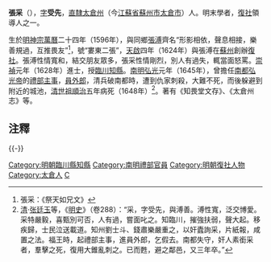 '''張采'''（{{bd|1596年||1648年|catIdx=Z張}}），[[表字|字]]'''受先'''，[[南直隸|直隸]][[太倉州|太倉州]]（今[[江蘇省|江蘇省]][[蘇州市|蘇州市]][[太倉市|太倉市]]）人。明末學者，[[復社|復社]]領導人之一。

生於[[明神宗|明神宗]][[萬曆|萬曆]]二十四年（1596年），與同鄉[[張溥|張溥]]齊名“形影相依，聲息相接，樂善規過，互推畏友”<ref>張采：《祭天如兄文》</ref>，號“婁東二張”，[[天啟|天啟]]四年（1624年）與張溥在[[蘇州|蘇州]]創辦[[復社|復社]]。張溥性情寬和，結交朋友眾多，張采性情剛烈，別人有過失，輒當面怒罵。[[崇禎|崇禎]]元年（1628年）進士，授[[臨川|臨川]][[知縣|知縣]]。[[南明|南明]][[弘光|弘光]]元年（1645年），曾擔任[[南都|南都]][[弘光帝|弘光帝]]的[[禮部|禮部]][[主事|主事]]，[[員外郎|員外郎]]，清兵破南都時，遭到仇家刺殺，大難不死，而後躲避到附近的城池，[[清世祖|清世祖]][[順治|順治]]五年病死（1648年）<ref>[[清|清]]·[[张廷玉|张廷玉]]等，《[[明史|明史]]》（卷288）：“采，字受先，與溥善。溥性寬，泛交博愛。采特嚴毅，喜甄別可否，人有過，嘗面叱之。知臨川，摧強扶弱，聲大起。移疾歸，士民泣送載道。知州劉士斗、錢肅樂嚴重之，以奸蠹詢采，片紙報，咸置之法。福王時，起禮部主事，進員外郎，乞假去。南都失守，奸人素銜采者，羣擊之死，復用大錐亂刺之。已而甦，避之鄰邑，又三年卒。”</ref>。著有《知畏堂文存》、《太倉州志》等。

==注釋==
<div class="references-small">
<references />
</div>

{{-}}
{{並稱|婁東二張| [[張溥|張　溥]] - [[張采|張　采]] }}
{{崇禎元年戊辰科殿試金榜}}
{{規範控制}}
{{DEFAULTSORT:Zhang張}}
[[Category:明朝臨川縣知縣|Category:明朝臨川縣知縣]]
[[Category:南明禮部官員|Category:南明禮部官員]]
[[Category:明朝復社人物|Category:明朝復社人物]]
[[Category:太倉人|Category:太倉人]]
[[Category:張姓|C]]